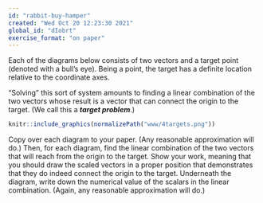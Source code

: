 ```yaml
---
id: "rabbit-buy-hamper"
created: "Wed Oct 20 12:23:30 2021"
global_id: "dIobrt"
exercise_format: "on paper"
---
```



Each of the diagrams below consists of two vectors and  a target point (denoted  with a bull's eye). Being a  point,  the  target has  a definite location  relative  to  the  coordinate axes. 

"Solving"  this sort  of system  amounts to  finding a  linear  combination of the  two  vectors  whose  result is a vector  that can connect  the  origin  to  the  target. (We call this a ***target problem***.)

```r
knitr::include_graphics(normalizePath("www/4targets.png"))
```

Copy over each diagram to your  paper. (Any reasonable approximation will do.) Then,  for each diagram, find the  linear  combination of the two vectors that will reach from the origin to the  target.  Show  your  work, meaning that  you should draw  the  scaled  vectors in a  proper  position  that demonstrates  that they do indeed connect  the  origin to the  target. Underneath  the diagram, write down the numerical  value of the scalars in the  linear combination. (Again, any reasonable approximation will do.)



